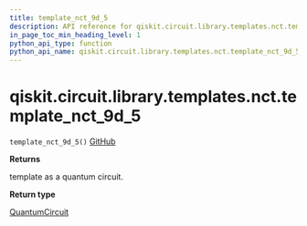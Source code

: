 ```yaml
---
title: template_nct_9d_5
description: API reference for qiskit.circuit.library.templates.nct.template_nct_9d_5
in_page_toc_min_heading_level: 1
python_api_type: function
python_api_name: qiskit.circuit.library.templates.nct.template_nct_9d_5
---
```


# qiskit.circuit.library.templates.nct.template\_nct\_9d\_5

<span id="qiskit.circuit.library.templates.nct.template_nct_9d_5" />

`template_nct_9d_5()` [GitHub](https://github.com/qiskit/qiskit/tree/stable/0.20/qiskit/circuit/library/templates/nct/template_nct_9d_5.py "view source code")

**Returns**

template as a quantum circuit.

**Return type**

[QuantumCircuit](qiskit.circuit.QuantumCircuit "qiskit.circuit.QuantumCircuit")

